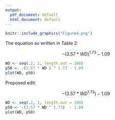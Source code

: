 ```yaml
---
output:
  pdf_document: default
  html_document: default
---
```


```r
knitr::include_graphics("Figure4.png")
```

The equation as written in Table 2:

$$-(3.57 * WD)^{1.73} - 1.09$$

```r
WD <- seq(.2, 1, length.out = 100)
p50 <- -(3.57 * WD ) ^ 1.73 - 1.09
plot(WD, p50)
```

Proposed edit:

$$-(3.57 * WD^{1.73}) - 1.09$$

```r

WD <- seq(.2, 1, length.out = 100)
p50 <- -(3.57 * WD ^ 1.73)  - 1.09
plot(WD, p50)

```